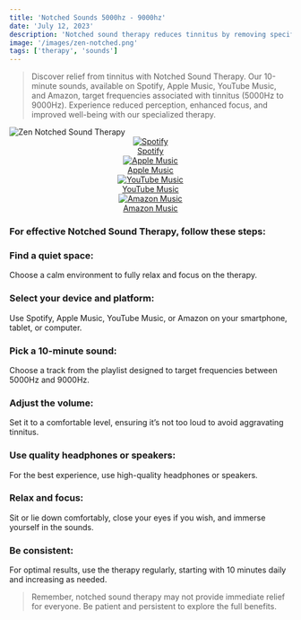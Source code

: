 ```yaml
---
title: 'Notched Sounds 5000hz - 9000hz'
date: 'July 12, 2023'
description: 'Notched sound therapy reduces tinnitus by removing specific frequencies.'
image: '/images/zen-notched.png'
tags: ['therapy', 'sounds']
---
```


<Blockquote>
  Discover relief from tinnitus with Notched Sound Therapy. Our 10-minute
  sounds, available on Spotify, Apple Music, YouTube Music, and Amazon, target
  frequencies associated with tinnitus (5000Hz to 9000Hz). Experience reduced
  perception, enhanced focus, and improved well-being with our specialized
  therapy.
</Blockquote>

<Image src="/images/zen-notched.png" alt="Zen Notched Sound Therapy" />

<div align="center" style={{ backgroundColor: 'rgba(23, 23, 23, 0.4)', borderRadius: '20px', padding: '20px', marginTop: '20px' }}>

<div
  style={{
    display: 'flex',
    justifyContent: 'center',
    flexWrap: 'wrap',
    gap: '20px',
  }}
>
  <a
    href="https://open.spotify.com/album/7vpL9EGwZ4D9tqcO49yesG"
    style={{ textAlign: 'center', textDecoration: 'none', color: 'inherit', flex: '1 1 100px', maxWidth: '150px' }}
  >
    <img
      src="/images/streaming-icons/spotify.png"
      alt="Spotify"
      style={{ width: '60px', height: '60px' }}
    />
    <div>Spotify</div>
  </a>
  <a
    href="https://music.apple.com/us/album/beyond-the-buzz/1697038665"
    style={{ textAlign: 'center', textDecoration: 'none', color: 'inherit', flex: '1 1 100px', maxWidth: '150px' }}
  >
    <img
      src="/images/streaming-icons/apple-music.png"
      alt="Apple Music"
      style={{ width: '60px', height: '60px' }}
    />
    <div>Apple Music</div>
  </a>
  <a
    href="https://music.youtube.com/playlist?list=OLAK5uy_ktmkHv-uExGFdKmMDk4AYm3T3tHFqU2r0"
    style={{ textAlign: 'center', textDecoration: 'none', color: 'inherit', flex: '1 1 100px', maxWidth: '150px' }}
  >
    <img
      src="/images/streaming-icons/youtube.png"
      alt="YouTube Music"
      style={{ width: '60px', height: '60px' }}
    />
    <div>YouTube Music</div>
  </a>
  <a
    href="https://music.amazon.com/albums/B0CBNJQCGV?marketplaceId=A1PA6795UKMFR9&musicTerritory=DE&ref=dm_sh_1Vm2gfk8sbyexOezmEreTpnpJ"
    style={{ textAlign: 'center', textDecoration: 'none', color: 'inherit', flex: '1 1 100px', maxWidth: '150px' }}
  >
    <img
      src="/images/streaming-icons/amazon.png"
      alt="Amazon Music"
      style={{ width: '60px', height: '60px' }}
    />
    <div>Amazon Music</div>
  </a>
</div>
</div>

<AdComponent />

### For effective Notched Sound Therapy, follow these steps:

### <Highlighter>Find a quiet space:</Highlighter>

Choose a calm environment to fully relax and focus on the therapy.

### <Highlighter>Select your device and platform:</Highlighter>

Use Spotify, Apple Music, YouTube Music, or Amazon on your smartphone, tablet, or computer.

### <Highlighter>Pick a 10-minute sound:</Highlighter>

Choose a track from the playlist designed to target frequencies between 5000Hz and 9000Hz.

<AdComponent />

### <Highlighter>Adjust the volume:</Highlighter>

Set it to a comfortable level, ensuring it’s not too loud to avoid aggravating tinnitus.

### <Highlighter>Use quality headphones or speakers:</Highlighter>

For the best experience, use high-quality headphones or speakers.

### <Highlighter>Relax and focus:</Highlighter>

Sit or lie down comfortably, close your eyes if you wish, and immerse yourself in the sounds.

### <Highlighter>Be consistent:</Highlighter>

For optimal results, use the therapy regularly, starting with 10 minutes daily and increasing as needed.

<Blockquote>
  Remember, notched sound therapy may not provide immediate relief for everyone.
  Be patient and persistent to explore the full benefits.
</Blockquote>
